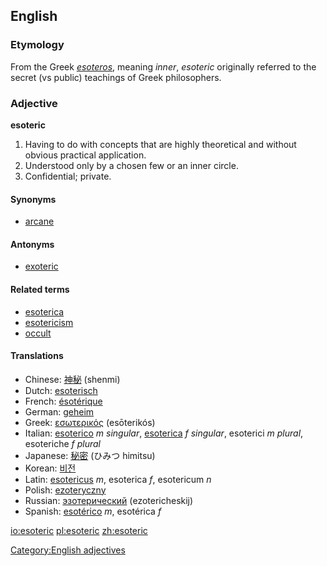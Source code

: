 ==English==

===Etymology===
From the Greek ''[[esoteros]]'', meaning ''inner'', ''esoteric'' originally referred to the secret (vs public) teachings of Greek philosophers.

===Adjective===
'''esoteric'''

# Having to do with concepts that are highly theoretical and without obvious practical application.
# Understood only by a chosen few or an inner circle.
# Confidential; private.

====Synonyms====
*[[arcane]]

====Antonyms====
*[[exoteric]]

====Related terms====
*[[esoterica]]
*[[esotericism]]
*[[occult]]

====Translations====
*Chinese: [[神秘]] (shenmi)
*Dutch: [[esoterisch]]
*French: [[ésotérique]]
*German: [[geheim]]
*Greek: [[εσωτερικός]] (esōterikós)
*Italian: [[esoterico]] ''m singular'', [[esoterica]] ''f singular'', esoterici ''m plural'', esoteriche ''f plural''
*Japanese: [[秘密]] (ひみつ himitsu)
*Korean: [[비전]]
*Latin: [[esotericus]] ''m'', esoterica ''f'', esotericum ''n''
*Polish: [[ezoteryczny]]
*Russian: [[эзотерический]] (ezotericheskij)
*Spanish: [[esotérico]] ''m'', esotérica ''f''

[[Category:English adjectives]]

[[io:esoteric]]
[[pl:esoteric]]
[[zh:esoteric]]